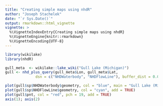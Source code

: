 ```yaml
---
title: "Creating simple maps using nhdR"
author: "Joseph Stachelek"
date: "`r Sys.Date()`"
output: rmarkdown::html_vignette
vignette: >
  %\VignetteIndexEntry{Creating simple maps using nhdR}
  %\VignetteEngine{knitr::rmarkdown}
  %\VignetteEncoding{UTF-8}
---
```


```r
library(wikilake)
library(nhdR)
```

```r
gull_meta  <- wikilake::lake_wiki("Gull Lake (Michigan)")
gull <- nhd_plus_query(gull_meta$Lon, gull_meta$Lat,
              dsn = c("NHDWaterbody", "NHDFlowLine"), buffer_dist = 0.05)
```

```r
plot(gull$sp$NHDWaterbody$geometry, col = "blue", main = "Gull Lake (Michigan)")
plot(gull$sp$NHDFlowLine$geometry, col = "cyan", add = TRUE)
plot(gull$pnt, col = "red", pch = 19, add = TRUE)
axis(1); axis(2)
```
